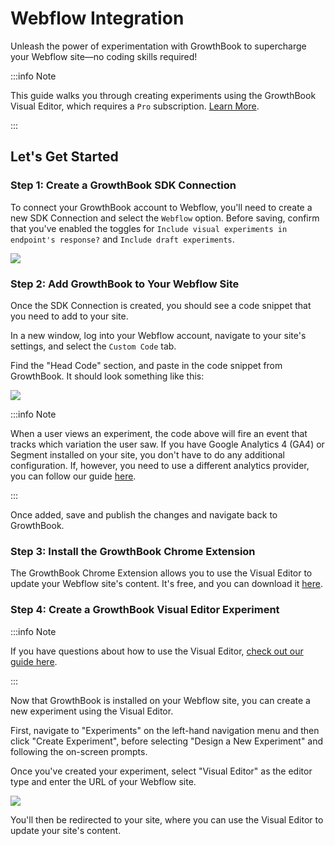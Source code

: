 # Webflow Integration

Unleash the power of experimentation with GrowthBook to supercharge your Webflow site—no coding skills required!

:::info Note

This guide walks you through creating experiments using the GrowthBook Visual Editor, which requires a `Pro` subscription. [Learn More](https://www.growthbook.io/pricing).

:::

## Let's Get Started

### Step 1: Create a GrowthBook SDK Connection

To connect your GrowthBook account to Webflow, you'll need to create a new SDK Connection and select the `Webflow` option. Before saving, confirm that you've enabled the toggles for `Include visual experiments in endpoint's response?` and `Include draft experiments`.

![](../../static/images/integrations/webflow/webflow-sdk-connection.png)

### Step 2: Add GrowthBook to Your Webflow Site

Once the SDK Connection is created, you should see a code snippet that you need to add to your site.

In a new window, log into your Webflow account, navigate to your site's settings, and select the `Custom Code` tab.

Find the "Head Code" section, and paste in the code snippet from GrowthBook. It should look something like this:

![](../../static/images/integrations/webflow/growthbook-webflow-edit-code.png)

:::info Note

When a user views an experiment, the code above will fire an event that tracks which variation the user saw. If you have Google Analytics 4 (GA4) or Segment installed on your site, you don't have to do any additional configuration. If, however, you need to use a different analytics provider, you can follow our guide [here](/lib/script-tag).

:::

Once added, save and publish the changes and navigate back to GrowthBook.

### Step 3: Install the GrowthBook Chrome Extension

The GrowthBook Chrome Extension allows you to use the Visual Editor to update your Webflow site's content. It's free, and you can download it [here](https://chromewebstore.google.com/detail/growthbook-devtools/opemhndcehfgipokneipaafbglcecjia).

### Step 4: Create a GrowthBook Visual Editor Experiment

:::info Note

If you have questions about how to use the Visual Editor, [check out our guide here](/app/visual).

:::

Now that GrowthBook is installed on your Webflow site, you can create a new experiment using the Visual Editor.

First, navigate to "Experiments" on the left-hand navigation menu and then click "Create Experiment", before selecting "Design a New Experiment" and following the on-screen prompts.

Once you've created your experiment, select "Visual Editor" as the editor type and enter the URL of your Webflow site.

![](../../static/images/integrations/webflow/growthbook-webflow-visual-editor.png)

You'll then be redirected to your site, where you can use the Visual Editor to update your site's content.
